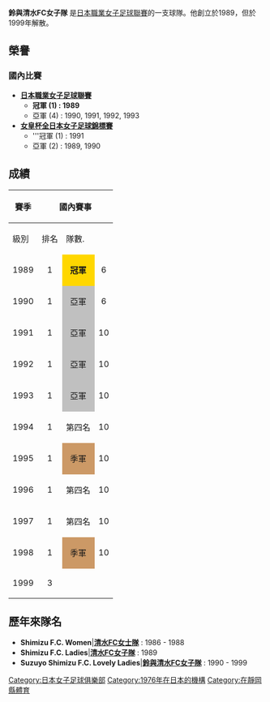 {{Infobox football club 
| clubname = 鈴與清水FC女子隊<br />鈴与清水FCラブリーレディース
| image    = 
| fullname = 鈴與清水FC女子隊<br />Suzuyo Shimizu F.C. Lovely Ladies
| nickname = 清水FC女子隊
| founded  = 1986
| ground   = 
| capacity = 
| owner =
| chairman = 
| manager  = 
| league   = 
| season   =  
| position = 

}}
'''鈴與清水FC女子隊''' {{nihongo|'''Suzuyo Shimizu F.C. Lovely Ladies'''|鈴与清水FCラブリーレディース}} 是[[日本職業女子足球聯賽|日本職業女子足球聯賽]]的一支球隊。他創立於1989，但於1999年解散。

==榮譽==

===國內比賽===
*'''[[日本職業女子足球聯賽|日本職業女子足球聯賽]] '''
**'''冠軍 (1) : 1989'''
**亞軍 (4) : 1990, 1991, 1992, 1993
*'''[[女皇杯全日本女子足球錦標賽|女皇杯全日本女子足球錦標賽]]'''
**'''冠軍 (1) : 1991
**亞軍 (2) : 1989, 1990

==成績==
{|  class="wikitable" 
|- style="background:#f0f6fa;"
!rowspan="2"|'''賽季'''!!colspan="3"|'''國內賽事'''!!rowspan="2"|'''國家盃'''!!rowspan="2"|'''聯賽盃'''
|-
!級別!!排名!!隊數.
|-
|<center>1989
|<center>1
|style="background-color:gold"|<center>'''冠軍'''
|<center>6
|style="background-color:silver"|<center>亞軍
|<center>-
|-
|<center>1990
|<center>1
|style="background-color:silver"|<center>亞軍
|<center>6
|style="background-color:silver"|<center>亞軍
|<center>-
|-
|<center>1991
|<center>1
|style="background-color:silver"|<center>亞軍
|<center>10
|style="background-color:gold"|<center>'''冠軍'''
|<center>-
|-
|<center>1992
|<center>1
|style="background-color:silver"|<center>亞軍
|<center>10
|<center>四強
|<center>-
|-
|<center>1993
|<center>1
|style="background-color:silver"|<center>亞軍
|<center>10
|<center>第二階段
|<center>-
|-
|<center>1994
|<center>1
|<center>第四名
|<center>10
|<center>八強
|<center>-
|-
|<center>1995
|<center>1
|style="background-color:#cc9966"|<center>季軍
|<center>10
|<center>八強
|<center>-
|-
|<center>1996
|<center>1
|<center>第四名
|<center>10
|<center>四強
|style="background-color:#cc9966"|<center>季軍
|-
|<center>1997
|<center>1
|<center>第四名
|<center>10
|<center>四強
|<center>Group League
|-
|<center>1998
|<center>1
|style="background-color:#cc9966"|<center>季軍
|<center>10
|<center>四強
|<center>Group League
|-
|<center>1999
|<center>3
|<center>
|<center>
|<center>八強
|<center>-
|}

==歷年來隊名==
*'''Shimizu F.C. Women'''|'''[[清水FC女士隊|清水FC女士隊]]''' : 1986 - 1988
*'''Shimizu F.C. Ladies'''|'''[[清水FC女子隊|清水FC女子隊]]''' : 1989
*'''Suzuyo Shimizu F.C. Lovely Ladies'''|'''[[鈴與清水FC女子隊|鈴與清水FC女子隊]]''' : 1990 - 1999


[[Category:日本女子足球俱樂部|Category:日本女子足球俱樂部]]
[[Category:1976年在日本的機構|Category:1976年在日本的機構]]
[[Category:在靜岡縣體育|Category:在靜岡縣體育]]